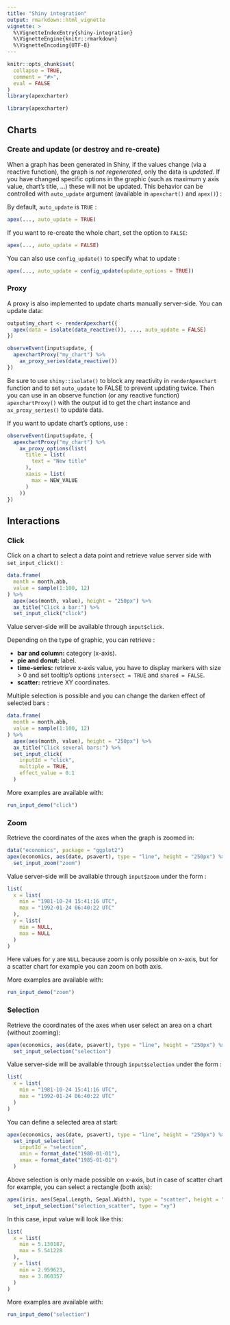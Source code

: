 ---
title: "Shiny integration"
output: rmarkdown::html_vignette
vignette: >
  %\VignetteIndexEntry{shiny-integration}
  %\VignetteEngine{knitr::rmarkdown}
  %\VignetteEncoding{UTF-8}
---

```{r, include = FALSE}
knitr::opts_chunk$set(
  collapse = TRUE,
  comment = "#>", 
  eval = FALSE
)
library(apexcharter)
```

```{r setup}
library(apexcharter)
```

## Charts

### Create and update (or destroy and re-create)

When a graph has been generated in Shiny, if the values change (via a reactive function), the graph is *not regenerated*, only the data is *updated*. If you have changed specific options in the graphic (such as maximum y axis value, chart's title, ...) these will not be updated. This behavior can be controlled with `auto_update` argument (available in `apexchart()` and `apex()`) :

By default, `auto_update` is `TRUE` :

```{r}
apex(..., auto_update = TRUE)
```

If you want to re-create the whole chart, set the option to `FALSE`:

```{r}
apex(..., auto_update = FALSE)
```

You can also use `config_update()` to specify what to update : 

```{r}
apex(..., auto_update = config_update(update_options = TRUE))
```


### Proxy 

A proxy is also implemented to update charts manually server-side. You can update data:

```{r}
output$my_chart <- renderApexchart({
  apex(data = isolate(data_reactive()), ..., auto_update = FALSE)
})

observeEvent(input$update, {
  apexchartProxy("my_chart") %>% 
    ax_proxy_series(data_reactive())
})
```

Be sure to use `shiny::isolate()` to block any reactivity in `renderApexchart` function and to set `auto_update` to FALSE to prevent updating twice.
Then you can use in an observe function (or any reactive function) `apexchartProxy()` with the output id to get the chart instance and `ax_proxy_series()` to update data.

If you want to update chart's options, use : 

```{r}
observeEvent(input$update, {
  apexchartProxy("my_chart") %>% 
    ax_proxy_options(list(
      title = list(
        text = "New title"
      ),
      xaxis = list(
        max = NEW_VALUE
      )
    ))
})
```



## Interactions

### Click

Click on a chart to select a data point and retrieve value server side with `set_input_click()` :

```{r, eval=TRUE}
data.frame(
  month = month.abb,
  value = sample(1:100, 12)
) %>% 
  apex(aes(month, value), height = "250px") %>% 
  ax_title("Click a bar:") %>% 
  set_input_click("click")
```

Value server-side will be available through `input$click`.

Depending on the type of graphic, you can retrieve :

 * **bar and column:** category (x-axis).
 * **pie and donut:** label.
 * **time-series:** retrieve x-axis value, you have to display markers
  with size > 0 and set tooltip's options `intersect = TRUE` and `shared = FALSE`.
 * **scatter:** retrieve XY coordinates.



Multiple selection is possible and you can change the darken effect of selected bars :


```{r, eval=TRUE}
data.frame(
  month = month.abb,
  value = sample(1:100, 12)
) %>% 
  apex(aes(month, value), height = "250px") %>% 
  ax_title("Click several bars:") %>% 
  set_input_click(
    inputId = "click", 
    multiple = TRUE, 
    effect_value = 0.1
  )
```



More examples are available with:

```{r}
run_input_demo("click")
```




### Zoom

Retrieve the coordinates of the axes when the graph is zoomed in:

```{r, eval=TRUE}
data("economics", package = "ggplot2")
apex(economics, aes(date, psavert), type = "line", height = "250px") %>% 
  set_input_zoom("zoom")
```

Value server-side will be available through `input$zoom` under the form :

```{r, echo=FALSE, eval=TRUE}
list(
  x = list(
    min = "1981-10-24 15:41:16 UTC",
    max = "1992-01-24 06:40:22 UTC"
  ),
  y = list(
    min = NULL,
    max = NULL
  )
)
```

Here values for `y` are `NULL` because zoom is only possible on x-axis, but for a scatter chart for example you can zoom on both axis.


More examples are available with:

```{r}
run_input_demo("zoom")
```



### Selection

Retrieve the coordinates of the axes when user select an area on a chart (without zooming):

```{r, eval=TRUE}
apex(economics, aes(date, psavert), type = "line", height = "250px") %>% 
  set_input_selection("selection")
```

Value server-side will be available through `input$selection` under the form :

```{r, echo=FALSE, eval=TRUE}
list(
  x = list(
    min = "1981-10-24 15:41:16 UTC",
    max = "1992-01-24 06:40:22 UTC"
  )
)
```

You can define a selected area at start:

```{r, eval=TRUE}
apex(economics, aes(date, psavert), type = "line", height = "250px") %>% 
  set_input_selection(
    inputId = "selection", 
    xmin = format_date("1980-01-01"), 
    xmax = format_date("1985-01-01")
  )
```


Above selection is only made possible on x-axis, but in case of scatter chart for example, you can select a rectangle (both axis):

```{r, eval=TRUE}
apex(iris, aes(Sepal.Length, Sepal.Width), type = "scatter", height = "250px") %>% 
  set_input_selection("selection_scatter", type = "xy")
```

In this case, input value will look like this:

```{r, echo=FALSE, eval=TRUE}
list(
  x = list(
    min = 5.130187,
    max = 5.541228
  ),
  y = list(
    min = 2.959623,
    max = 3.860357
  )
)
```


More examples are available with:

```{r}
run_input_demo("selection")
```
